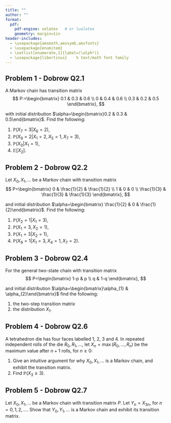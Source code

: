 ```yaml
---
title: ""
author: ""
format:
  pdf:
    pdf-engine: xelatex   # or lualatex
    geometry: margin=1in
header-includes:
  - \usepackage{amsmath,amssymb,amsfonts}
  - \usepackage{enumitem}
  - \setlist[enumerate,1]{label=(\alph*)}
  - \usepackage{libertinus}    % text/math font family
---
```


\LARGE\textbf{PSTAT160A Stochastic Processes}\vspace{5pt}\newline
\Large\textbf{Section 4}\vspace{5pt} \newline
\normalsize\textbf{Authors:} \textit{Denisse Alejandra Escobar Parra, John Inston} \newline
\textbf{Date:} \textit{October 21, 2025}\newline
\hrule

## Problem 1 - Dobrow Q2.1

A Markov chain has transition matrix
$$
P:=\begin{bmatrix}
0.1 & 0.3 & 0.6 \\
0 & 0.4 & 0.6 \\
0.3 & 0.2 & 0.5
\end{bmatrix},
$$

with initial distribution $\alpha=\begin{bmatrix}0.2 & 0.3 & 0.5\end{bmatrix}$.  Find the following:

1. $\mathbb{P}(X_{7}=3|X_{6}=2)$,
2. $\mathbb{P}(X_{9}=2|X_{1}=2,X_{5}=1, X_{7}=3)$,
3. $\mathbb{P}(X_{0}|X_{1}=1)$,
4. $\mathbb{E}[X_{2}]$.


## Problem 2 - Dobrow Q2.2

Let $X_{0}, X_{1}, \dots$ be a Markov chain with transition matrix
$$
P=\begin{bmatrix}
0 & \frac{1}{2} & \frac{1}{2} \\
1 & 0 & 0  \\
\frac{1}{3} & \frac{1}{3} & \frac{1}{3}
\end{bmatrix},
$$

and initial distribution $\alpha=\begin{bmatrix} \frac{1}{2} & 0 & \frac{1}{2}\end{bmatrix}$.  Find the following:

1. $\mathbb{P}(X_{2}=1|X_{1}=3)$,
2. $\mathbb{P}(X_{1}=3,X_{2}=1)$,
3. $\mathbb{P}(X_{1}=3|X_{2}=1)$,
4. $\mathbb{P}(X_{9}=1|X_{1}=3, X_{4}=1, X_{7}=2)$.

## Problem 3 - Dobrow Q2.4

For the general two-state chain with transition matrix
$$
P=\begin{bmatrix}
1-p & p \\
q & 1-q
\end{bmatrix},
$$

and initial distribution $\alpha=\begin{bmatrix}\alpha_{1} & \alpha_{2}\end{bmatrix}$ find the following:

1. the two-step transition matrix
2. the distribution $X_{1}$.

## Problem 4 - Dobrow Q2.6

A tetrahedron die has four faces labelled 1, 2, 3 and 4.  In repeated independent rolls of the die $R_{0}, R_{1}, \dots$, let $X_{n}=\max(R_{0}, \dots, R_{n})$ be the maximum value after $n+1$ rolls, for $n \geq 0$:

1. Give an intuitive argument for why $X_{0}, X_{1}, \dots$ is a Markov chain, and exhibit the transition matrix.
2. Find $\mathbb{P}(X_{3}\geq 3)$.

## Problem 5 - Dobrow Q2.7 

Let $X_{0}, X_{1}, \dots$ be a Markov chain with transition matrix $P$.  Let $Y_{n}=X_{3n}$, for $n=0,1,2,\dots$.  Show that $Y_{0}, Y_{1}, \dots$ is a Markov chain and exhibit its transition matrix.


